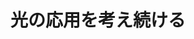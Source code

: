 ﻿---
title: "光の応用を考え続ける"
category: "情報理工学院"
vol: 2
interviewee: "辻内・本田 "
url: ""
tags: ["光"]
pdf: "2-3.pdf"
career: ""
preface: ""
---

